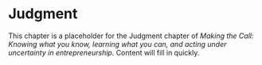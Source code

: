 # Judgment

This chapter is a placeholder for the Judgment chapter of *Making the Call: Knowing what you know, learning what you can, and acting under uncertainty in entrepreneurship*. Content will fill in quickly.
